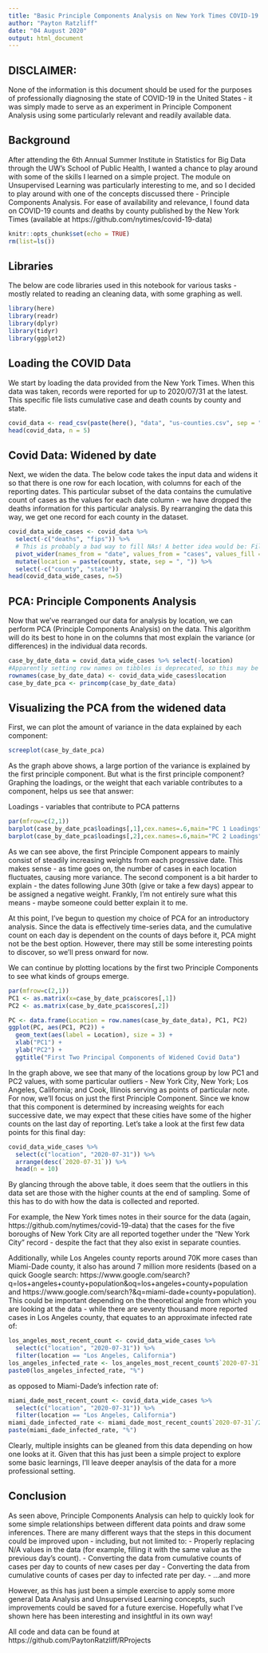 ```yaml
---
title: "Basic Principle Components Analysis on New York Times COVID-19 Data"
author: "Payton Ratzliff"
date: "04 August 2020"
output: html_document
---
```

## DISCLAIMER:
None of the information is this document should be used for the purposes of professionally diagnosing the state of COVID-19 in the United States - it was simply made to serve as an experiment in Principle Component Analysis using some particularly relevant and readily available data.

## Background
After attending the 6th Annual Summer Institute in Statistics for Big Data through the UW's School of Public Health, I wanted a chance to play around with some of the skills I learned on a simple project. The module on Unsupervised Learning was particularly interesting to me, and so I decided to play around with one of the concepts discussed there - Principle Components Analysis. For ease of availability and relevance, I found data on COVID-19 counts and deaths by county published by the New York Times (available at https://github.com/nytimes/covid-19-data)


```r
knitr::opts_chunk$set(echo = TRUE)
rm(list=ls())
```

## Libraries
The below are code libraries used in this notebook for various tasks - mostly related to reading an cleaning data, with some graphing as well.
```r
library(here)
library(readr)
library(dplyr)
library(tidyr)
library(ggplot2)
```

## Loading the COVID Data
We start by loading the data provided from the New York Times. When this data was taken, records were reported for up to 2020/07/31 at the latest. This specific file lists cumulative case and death counts by county and state.
```r
covid_data <- read_csv(paste(here(), "data", "us-counties.csv", sep = "/"))
head(covid_data, n = 5)
```

## Covid Data: Widened by date
Next, we widen the data. The below code takes the input data and widens it so that there is one row for each location, with columns for each of the reporting dates. This particular subset of the data contains the cumulative count of cases as the values for each date column - we have dropped the deaths information for this particular analysis. By rearranging the data this way, we get one record for each county in the dataset.
```r
covid_data_wide_cases <- covid_data %>% 
  select(-c("deaths", "fips")) %>% 
  # This is probably a bad way to fill NAs! A better idea would be: Fill all starting columns with 0, then for each following column, if it is "NA", replace it with the value in the previous column.
  pivot_wider(names_from = "date", values_from = "cases", values_fill = 0) %>% 
  mutate(location = paste(county, state, sep = ", ")) %>% 
  select(-c("county", "state"))
head(covid_data_wide_cases, n=5)
```

## PCA: Principle Components Analysis
Now that we've rearranged our data for analysis by location, we can perform PCA (Principle Components Analysis) on the data. This algorithm will do its best to hone in on the columns that most explain the variance (or differences) in the individual data records. 
```r
case_by_date_data = covid_data_wide_cases %>% select(-location)
#Apparently setting row names on tibbles is deprecated, so this may be bad...
rownames(case_by_date_data) <- covid_data_wide_cases$location
case_by_date_pca <- princomp(case_by_date_data)
```

## Visualizing the PCA from the widened data
First, we can plot the amount of variance in the data explained by each component:
```r
screeplot(case_by_date_pca)
```

As the graph above shows, a large portion of the variance is explained by the first principle component. But what is the first principle component? Graphing the loadings, or the weight that each variable contributes to a component, helps us see that answer:

Loadings - variables that contribute to PCA patterns
```r

par(mfrow=c(2,1))
barplot(case_by_date_pca$loadings[,1],cex.names=.6,main="PC 1 Loadings")
barplot(case_by_date_pca$loadings[,2],cex.names=.6,main="PC 2 Loadings")
```

As we can see above, the first Principle Component appears to mainly consist of steadily increasing weights from each progressive date. This makes sense - as time goes on, the number of cases in each location fluctuates, causing more variance. The second component is a bit harder to explain - the dates following June 30th (give or take a few days) appear to be assigned a negative weight. Frankly, I'm not entirely sure what this means - maybe someone could better explain it to me.

At this point, I've begun to question my choice of PCA for an introductory analysis. Since the data is effectively time-series data, and the cumulative count on each day is dependent on the counts of days before it, PCA might not be the best option. However, there may still be some interesting points to discover, so we'll press onward for now.

We can continue by plotting locations by the first two Principle Components to see what kinds of groups emerge.
```r
par(mfrow=c(2,1))
PC1 <- as.matrix(x=case_by_date_pca$scores[,1]) 
PC2 <- as.matrix(case_by_date_pca$scores[,2])

PC <- data.frame(Location = row.names(case_by_date_data), PC1, PC2)
ggplot(PC, aes(PC1, PC2)) + 
  geom_text(aes(label = Location), size = 3) +
  xlab("PC1") + 
  ylab("PC2") + 
  ggtitle("First Two Principal Components of Widened Covid Data")

```

In the graph above, we see that many of the locations group by low PC1 and PC2 values, with some particular outliers - New York City, New York; Los Angeles, California; and Cook, Illinois serving as points of particular note. For now, we'll focus on just the first Principle Component. Since we know that this component is determined by increasing weights for each successive date, we may expect that these cities have some of the higher counts on the last day of reporting. Let's take a look at the first few data points for this final day:

```r
covid_data_wide_cases %>% 
  select(c("location", "2020-07-31")) %>% 
  arrange(desc(`2020-07-31`)) %>% 
  head(n = 10)
```
By glancing through the above table, it does seem that the outliers in this data set are those with the higher counts at the end of sampling. Some of this has to do with how the data is collected and reported. 

For example, the New York times notes in their source for the data (again, https://github.com/nytimes/covid-19-data) that the cases for the five boroughs of New York City are all reported together under the "New York City" record - despite the fact that they also exist in separate counties. 

Additionally, while Los Angeles county reports around 70K more cases than Miami-Dade county, it also has around 7 million more residents (based on a quick Google search: https://www.google.com/search?q=los+angeles+county+population&oq=los+angeles+county+population and https://www.google.com/search?&q=miami-dade+county+population). This could be important depending on the theoretical angle from which you are looking at the data - while there are seventy thousand more reported cases in Los Angeles county, that equates to an approximate infected rate of: 
```r
los_angeles_most_recent_count <- covid_data_wide_cases %>% 
  select(c("location", "2020-07-31")) %>% 
  filter(location == "Los Angeles, California")
los_angeles_infected_rate <- los_angeles_most_recent_count$`2020-07-31`/10000000 * 100
paste0(los_angeles_infected_rate, "%")
```
as opposed to Miami-Dade's infection rate of:
```r
miami_dade_most_recent_count <- covid_data_wide_cases %>% 
  select(c("location", "2020-07-31")) %>% 
  filter(location == "Los Angeles, California")
miami_dade_infected_rate <- miami_dade_most_recent_count$`2020-07-31`/2700000 * 100
paste(miami_dade_infected_rate, "%")
```
Clearly, multiple insights can be gleaned from this data depending on how one looks at it. Given that this has just been a simple project to explore some basic learnings, I'll leave deeper anaylsis of the data for a more professional setting.

## Conclusion
As seen above, Principle Components Analysis can help to quickly look for some simple relationships between different data points and draw some inferences. There are many different ways that the steps in this document could be improved upon - including, but not limited to:
- Properly replacing N/A values in the data (for example, filling it with the same value as the previous day's count).
- Converting the data from cumulative counts of cases per day to counts of new cases per day
- Converting the data from cumulative counts of cases per day to infected rate per day.
- ...and more

However, as this has just been a simple exercise to apply some more general Data Analysis and Unsupervised Learning concepts, such improvements could be saved for a future exercise. Hopefully what I've shown here has been interesting and insightful in its own way!

All code and data can be found at https://github.com/PaytonRatzliff/RProjects